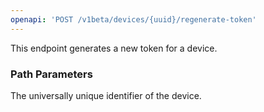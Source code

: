 ```yaml
---
openapi: 'POST /v1beta/devices/{uuid}/regenerate-token'
---
```


This endpoint generates a new token for a device.

### Path Parameters

<ParamField path="uuid" type="string" required>
  The universally unique identifier of the device.
</ParamField> 